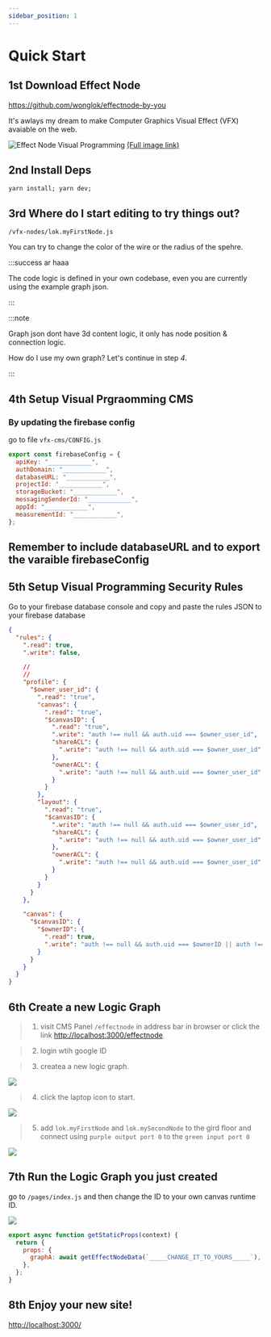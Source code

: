 ```yaml
---
sidebar_position: 1
---
```


# Quick Start

## 1st Download Effect Node

https://github.com/wonglok/effectnode-by-you

It's awlays my dream to make Computer Graphics Visual Effect (VFX) avaiable on the web.

![Effect Node Visual Programming](/visual-programming/demo.png)
[(Full image link)](/visual-programming/demo.png)

## 2nd Install Deps

`yarn install; yarn dev;`

## 3rd Where do I start editing to try things out?

`/vfx-nodes/lok.myFirstNode.js`

You can try to change the color of the wire or the radius of the spehre.

:::success ar haaa

The code logic is defined in your own codebase, even you are currently using the example graph json.

:::

:::note

Graph json dont have 3d content logic, it only has node position & connection logic.

How do I use my own graph? Let's continue in step _4_.

:::

## 4th Setup Visual Prgraomming CMS

### By updating the firebase config

go to file `vfx-cms/CONFIG.js`

```js
export const firebaseConfig = {
  apiKey: "____________",
  authDomain: "____________",
  databaseURL: "____________",
  projectId: "____________",
  storageBucket: "____________",
  messagingSenderId: "____________",
  appId: "____________",
  measurementId: "____________",
};
```

## Remember to include databaseURL and to export the varaible firebaseConfig

## 5th Setup Visual Programming Security Rules

Go to your firebase database console and copy and paste the rules JSON to your firebase database

```json
{
  "rules": {
    ".read": true,
    ".write": false,

    //
    //
    "profile": {
      "$owner_user_id": {
        ".read": "true",
        "canvas": {
          ".read": "true",
          "$canvasID": {
            ".read": "true",
            ".write": "auth !== null && auth.uid === $owner_user_id",
            "shareACL": {
              ".write": "auth !== null && auth.uid === $owner_user_id"
            },
            "ownerACL": {
              ".write": "auth !== null && auth.uid === $owner_user_id"
            }
          }
        },
        "layout": {
          ".read": "true",
          "$canvasID": {
            ".write": "auth !== null && auth.uid === $owner_user_id",
            "shareACL": {
              ".write": "auth !== null && auth.uid === $owner_user_id"
            },
            "ownerACL": {
              ".write": "auth !== null && auth.uid === $owner_user_id"
            }
          }
        }
      }
    },

    "canvas": {
      "$canvasID": {
        "$ownerID": {
          ".read": true,
          ".write": "auth !== null && auth.uid === $ownerID || auth !== null && root.child('profile').child($ownerID).child('canvas').child($canvasID).child('shareACL').hasChild(auth.uid)"
        }
      }
    }
  }
}
```

## 6th Create a new Logic Graph

> 1.  visit CMS Panel `/effectnode` in address bar in browser or click the link [http://localhost:3000/effectnode](http://localhost:3000/effectnode)

> 2.  login wtih google ID

> 3.  createa a new logic graph.

<img src="/img/quickstart/logic-graph-creation.png" />

> 4.  click the laptop icon to start.

<img src="/img/quickstart/laptop.png" />

> 5.  add `lok.myFirstNode` and `lok.mySecondNode` to the gird floor and connect using `purple output port 0` to the `green input port 0`

<img src="/img/quickstart/your-first-graph.png" />

## 7th Run the Logic Graph you just created

go to `/pages/index.js` and then change the ID to your own canvas runtime ID.

<img src="/img/quickstart/logic-id.png" />

```js
export async function getStaticProps(context) {
  return {
    props: {
      graphA: await getEffectNodeData(`_____CHANGE_IT_TO_YOURS_____`), //
    },
  };
}
```

## 8th Enjoy your new site!

[http://localhost:3000/](http://localhost:3000/)
